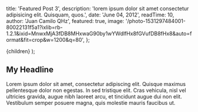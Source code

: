 
  title: 'Featured Post 3',
  description:
    'lorem ipsum dolor sit amet consectetur adipisicing elit. Quisquam, quos.',
  date: 'June 04, 2012',
  readTime: 10,
  author: 'Juan Camilo QHz',
  featured: true,
  image:
    '/photo-1531297484001-80022131f5a1?ixlib=rb-1.2.1&ixid=MnwxMjA3fDB8MHxwaG90by1wYWdlfHx8fGVufDB8fHx8&auto=format&fit=crop&w=1200&q=80',
};

  <PostLayout meta={meta}>{children}</PostLayout>
);

## My Headline

Lorem ipsum dolor sit amet, consectetur adipiscing elit. Quisque maximus pellentesque dolor non egestas. In sed tristique elit. Cras vehicula, nisl vel ultricies gravida, augue nibh laoreet arcu, et tincidunt augue dui non elit. Vestibulum semper posuere magna, quis molestie mauris faucibus ut.
